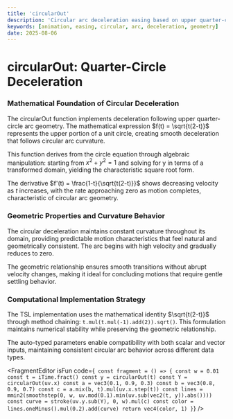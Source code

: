 ```yaml
---
title: 'circularOut'
description: 'Circular arc deceleration easing based on upper quarter-circle geometry for smooth motion conclusion'
keywords: [animation, easing, circular, arc, deceleration, geometry]
date: 2025-08-06
---
```



# circularOut: Quarter-Circle Deceleration

### Mathematical Foundation of Circular Deceleration

The circularOut function implements deceleration following upper quarter-circle arc geometry. The mathematical expression $f(t) = \sqrt{t(2-t)}$ represents the upper portion of a unit circle, creating smooth deceleration that follows circular arc curvature.

This function derives from the circle equation through algebraic manipulation: starting from $x^2 + y^2 = 1$ and solving for y in terms of a transformed domain, yielding the characteristic square root form.

The derivative $f'(t) = \frac{1-t}{\sqrt{t(2-t)}}$ shows decreasing velocity as $t$ increases, with the rate approaching zero as motion completes, characteristic of circular arc geometry.

### Geometric Properties and Curvature Behavior

The circular deceleration maintains constant curvature throughout its domain, providing predictable motion characteristics that feel natural and geometrically consistent. The arc begins with high velocity and gradually reduces to zero.

The geometric relationship ensures smooth transitions without abrupt velocity changes, making it ideal for concluding motions that require gentle settling behavior.

### Computational Implementation Strategy

The TSL implementation uses the mathematical identity $\sqrt{t(2-t)}$ through method chaining: `t.mul(t.mul(-1).add(2)).sqrt()`. This formulation maintains numerical stability while preserving the geometric relationship.

The auto-typed parameters enable compatibility with both scalar and vector inputs, maintaining consistent circular arc behavior across different data types.

<FragmentEditor
        isFun
        code={`
const fragment = () => {
    const w = 0.01
    const t = iTime.fract()
    const y = circularOut(t)
    const Y = circularOut(uv.x)
    const a = vec3(0.1, 0.9, 0.3)
    const b = vec3(0.8, 0.9, 0.7)
    const c = a.mix(b, t).mul(uv.x.step(t))
    const lines = mmin2(smoothstep(0, w, uv.mod(0.1).min(uv.sub(vec2(t, y)).abs())))
    const curve = stroke(uv.y.sub(Y), 0, w).mul(c)
    const color = lines.oneMinus().mul(0.2).add(curve)
    return vec4(color, 1)
}`}
/>
